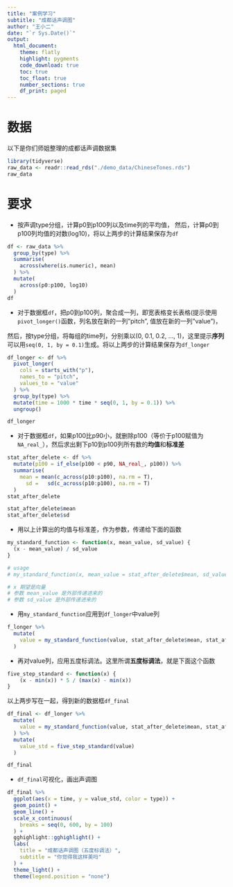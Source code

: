 ```yaml
---
title: "案例学习"
subtitle: "成都话声调图"
author: "王小二"
date: "`r Sys.Date()`"
output: 
  html_document:
    theme: flatly
    highlight: pygments
    code_download: true
    toc: true
    toc_float: true
    number_sections: true
    df_print: paged
---
```





# 数据

以下是你们师姐整理的成都话声调数据集

```r
library(tidyverse)
raw_data <- readr::read_rds("./demo_data/ChineseTones.rds")
raw_data
```



# 要求

- 按声调type分组，计算p0到p100列以及time列的平均值，
  然后，计算p0到p100列均值的对数(log10)，将以上两步的计算结果保存为`df`

```r
df <- raw_data %>% 
  group_by(type) %>% 
  summarise(
    across(where(is.numeric), mean)
  ) %>% 
  mutate(
    across(p0:p100, log10)
  )
df
```


- 对于数据框`df`，把p0到p100列，聚合成一列，即宽表格变长表格(提示使用 `pivot_longer()`函数，列名放在新的一列"pitch", 值放在新的一列"value")，

 然后，按type分组，将每组的time列，分别乘以(0, 0.1, 0.2, ..., 1)，这里提示**序列**可以用`seq(0, 1, by = 0.1)`生成。将以上两步的计算结果保存为`df_longer`

```r
df_longer <- df %>%
  pivot_longer(
    cols = starts_with("p"),
    names_to = "pitch",
    values_to = "value"
  ) %>%
  group_by(type) %>%
  mutate(time = 1000 * time * seq(0, 1, by = 0.1)) %>%
  ungroup()

df_longer
```


- 对于数据框`df`，如果p100比p90小，就删除p100（等价于p100赋值为`NA_real_`），然后求出剩下p10到p100列所有数的**均值**和**标准差**

```r
stat_after_delete <- df %>% 
  mutate(p100 = if_else(p100 < p90, NA_real_, p100)) %>%
  summarise(
    mean = mean(c_across(p10:p100), na.rm = T),
      sd =   sd(c_across(p10:p100), na.rm = T)
  )
stat_after_delete

stat_after_delete$mean
stat_after_delete$sd
```

- 用以上计算出的均值与标准差，作为参数，传递给下面的函数
```r
my_standard_function <- function(x, mean_value, sd_value) {
  (x - mean_value) / sd_value
}

# usage
# my_standard_function(x, mean_value = stat_after_delete$mean, sd_value = stat_after_delete$sd)

# x 期望是向量
# 参数 mean_value 是外部传递进来的
# 参数 sd_value 是外部传递进来的
```


- 用`my_standard_function`应用到`df_longer`中value列
```r
f_longer %>% 
  mutate(
    value = my_standard_function(value, stat_after_delete$mean, stat_after_delete$sd)
  )
```

- 再对value列，应用五度标调法。这里所谓**五度标调法**，就是下面这个函数

```r
five_step_standard <- function(x) {
	(x - min(x)) * 5 / (max(x) - min(x))
}
```


以上两步写在一起，得到新的数据框`df_final`
```r
df_final <- df_longer %>% 
  mutate(
    value = my_standard_function(value, stat_after_delete$mean, stat_after_delete$sd)
  ) %>%
  mutate(
    value_std = five_step_standard(value)
  ) 

df_final
```



- `df_final`可视化，画出声调图

```r
df_final %>%
  ggplot(aes(x = time, y = value_std, color = type)) +
  geom_point() +
  geom_line() +
  scale_x_continuous(
    breaks = seq(0, 600, by = 100)
  ) +
  gghighlight::gghighlight() +
  labs(
    title = "成都话声调图（五度标调法）",
    subtitle = "你觉得我这样美吗"
  ) +
  theme_light() +
  theme(legend.position = "none")
```

